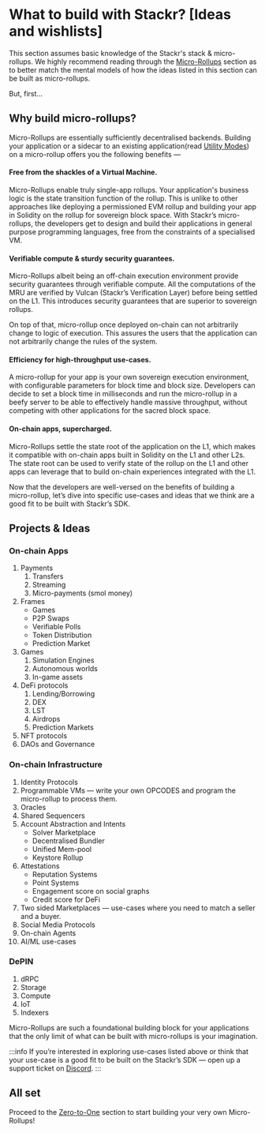 # What to build with Stackr? [Ideas and wishlists]

This section assumes basic knowledge of the Stackr's stack & micro-rollups. We highly recommend reading through the [Micro-Rollups](/concepts/micro-rollup/introduction) section as to better match the mental models of how the ideas listed in this section can be built as micro-rollups.

But, first…

## Why build micro-rollups?

Micro-Rollups are essentially sufficiently decentralised backends. Building your application or a sidecar to an existing application(read [Utility Modes](/concepts/micro-rollup/utility)) on a micro-rollup offers you the following benefits —

#### Free from the shackles of a Virtual Machine.

Micro-Rollups enable truly single-app rollups. Your application's business logic is the state transition function of the rollup. This is unlike to other approaches like deploying a permissioned EVM rollup and building your app in Solidity on the rollup for sovereign block space. With Stackr’s micro-rollups, the developers get to design and build their applications in general purpose programming languages, free from the constraints of a specialised VM.

#### Verifiable compute & sturdy security guarantees.

Micro-Rollups albeit being an off-chain execution environment provide security guarantees through verifiable compute. All the computations of the MRU are verified by Vulcan (Stackr’s Verification Layer) before being settled on the L1. This introduces security guarantees that are superior to sovereign rollups.

On top of that, micro-rollup once deployed on-chain can not arbitrarily change to logic of execution. This assures the users that the application can not arbitrarily change the rules of the system.

#### Efficiency for high-throughput use-cases.

A micro-rollup for your app is your own sovereign execution environment, with configurable parameters for block time and block size. Developers can decide to set a block time in milliseconds and run the micro-rollup in a beefy server to be able to effectively handle massive throughput, without competing with other applications for the sacred block space.

#### On-chain apps, supercharged.

Micro-Rollups settle the state root of the application on the L1, which makes it compatible with on-chain apps built in Solidity on the L1 and other L2s. The state root can be used to verify state of the rollup on the L1 and other apps can leverage that to build on-chain experiences integrated with the L1.

Now that the developers are well-versed on the benefits of building a micro-rollup, let’s dive into specific use-cases and ideas that we think are a good fit to be built with Stackr’s SDK.

## Projects & Ideas

### On-chain Apps

1. Payments
   1. Transfers
   2. Streaming
   3. Micro-payments (smol money)
2. Frames
   - Games
   - P2P Swaps
   - Verifiable Polls
   - Token Distribution
   - Prediction Market
3. Games
   1. Simulation Engines
   2. Autonomous worlds
   3. In-game assets
4. DeFi protocols
   1. Lending/Borrowing
   2. DEX
   3. LST
   4. Airdrops
   5. Prediction Markets
5. NFT protocols
6. DAOs and Governance

### On-chain Infrastructure

1. Identity Protocols
2. Programmable VMs — write your own OPCODES and program the micro-rollup to process them.
3. Oracles
4. Shared Sequencers
5. Account Abstraction and Intents
   - Solver Marketplace
   - Decentralised Bundler
   - Unified Mem-pool
   - Keystore Rollup
6. Attestations
   - Reputation Systems
   - Point Systems
   - Engagement score on social graphs
   - Credit score for DeFi
7. Two sided Marketplaces — use-cases where you need to match a seller and a buyer.
8. Social Media Protocols
9. On-chain Agents
10. AI/ML use-cases

### DePIN

1. dRPC
2. Storage
3. Compute
4. IoT
5. Indexers

Micro-Rollups are such a foundational building block for your applications that the only limit of what can be built with micro-rollups is your imagination.

:::info
If you’re interested in exploring use-cases listed above or think that your use-case is a good fit to be built on the Stackr’s SDK — open up a support ticket on [Discord](https://discord.com/invite/PY4nhg7bcc).
:::

## All set

Proceed to the [Zero-to-One](/build/zero-to-one/getting-started) section to start building your very own Micro-Rollups!
